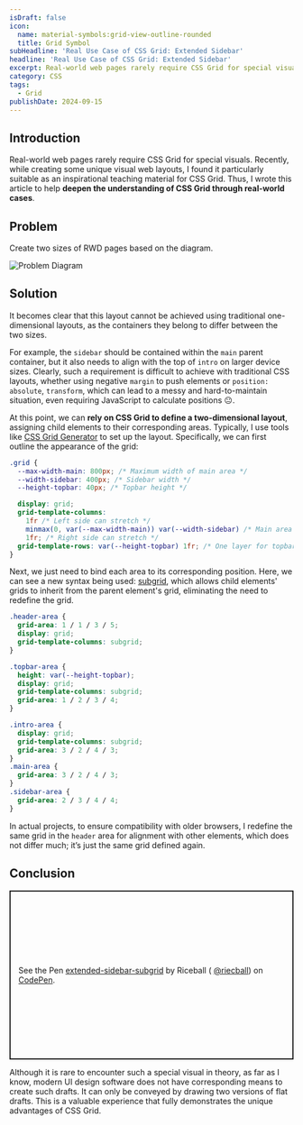 ```yaml
---
isDraft: false
icon:
  name: material-symbols:grid-view-outline-rounded
  title: Grid Symbol
subHeadline: 'Real Use Case of CSS Grid: Extended Sidebar'
headline: 'Real Use Case of CSS Grid: Extended Sidebar'
excerpt: Real-world web pages rarely require CSS Grid for special visuals. This article helps deepen understanding of CSS Grid through real-world cases.
category: CSS
tags:
  - Grid
publishDate: 2024-09-15
---
```


## Introduction

Real-world web pages rarely require CSS Grid for special visuals. Recently, while creating some unique visual web layouts, I found it particularly suitable as an inspirational teaching material for CSS Grid. Thus, I wrote this article to help **deepen the understanding of CSS Grid through real-world cases**.

## Problem

Create two sizes of RWD pages based on the diagram.

![Problem Diagram](problem-demo.webp 'Problem Diagram')

## Solution

It becomes clear that this layout cannot be achieved using traditional one-dimensional layouts, as the containers they belong to differ between the two sizes.

For example, the `sidebar` should be contained within the `main` parent container, but it also needs to align with the top of `intro` on larger device sizes. Clearly, such a requirement is difficult to achieve with traditional CSS layouts, whether using negative `margin` to push elements or `position: absolute`, `transform`, which can lead to a messy and hard-to-maintain situation, even requiring JavaScript to calculate positions 😐.

At this point, we can **rely on CSS Grid to define a two-dimensional layout**, assigning child elements to their corresponding areas. Typically, I use tools like [CSS Grid Generator](https://grid.layoutit.com/) to set up the layout. Specifically, we can first outline the appearance of the grid:

```css
.grid {
  --max-width-main: 800px; /* Maximum width of main area */
  --width-sidebar: 400px; /* Sidebar width */
  --height-topbar: 40px; /* Topbar height */

  display: grid;
  grid-template-columns:
    1fr /* Left side can stretch */
    minmax(0, var(--max-width-main)) var(--width-sidebar) /* Main area auto-stretch with max width limit + sidebar */
    1fr; /* Right side can stretch */
  grid-template-rows: var(--height-topbar) 1fr; /* One layer for topbar, one layer for flexible content */
}
```

Next, we just need to bind each area to its corresponding position. Here, we can see a new syntax being used: [subgrid](https://caniuse.com/css-subgrid), which allows child elements' grids to inherit from the parent element's grid, eliminating the need to redefine the grid.

```css
.header-area {
  grid-area: 1 / 1 / 3 / 5;
  display: grid;
  grid-template-columns: subgrid;
}

.topbar-area {
  height: var(--height-topbar);
  display: grid;
  grid-template-columns: subgrid;
  grid-area: 1 / 2 / 3 / 4;
}

.intro-area {
  display: grid;
  grid-template-columns: subgrid;
  grid-area: 3 / 2 / 4 / 3;
}
.main-area {
  grid-area: 3 / 2 / 4 / 3;
}
.sidebar-area {
  grid-area: 2 / 3 / 4 / 4;
}
```

In actual projects, to ensure compatibility with older browsers, I redefine the same grid in the `header` area for alignment with other elements, which does not differ much; it’s just the same grid defined again.

## Conclusion

<p
  class="codepen"
  data-height="300"
  data-default-tab="result"
  data-slug-hash="gONJMRx"
  data-pen-title="Untitled"
  data-preview="true"
  data-editable="true"
  data-user="riecball"
  style="height: 300px; box-sizing: border-box; display: flex; align-items: center; justify-content: center; border: 2px solid; margin: 1em 0; padding: 1em;"
>
  <span>
    See the Pen <a href="https://codepen.io/riecball/pen/gONJMRx">extended-sidebar-subgrid</a> by Riceball (
    <a href="https://codepen.io/riecball">@riecball</a>) on <a href="https://codepen.io">CodePen</a>.
  </span>
</p>
<script async src="https://cpwebassets.codepen.io/assets/embed/ei.js"></script>

Although it is rare to encounter such a special visual in theory, as far as I know, modern UI design software does not have corresponding means to create such drafts. It can only be conveyed by drawing two versions of flat drafts. This is a valuable experience that fully demonstrates the unique advantages of CSS Grid.
